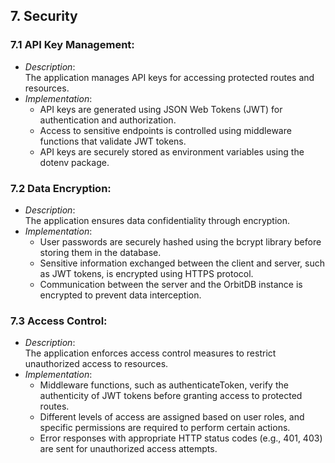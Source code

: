 ## 7. Security
### 7.1 API Key Management:
- *Description*: 
\
    The application manages API keys for accessing protected routes and resources.
- *Implementation*:
     - API keys are generated using JSON Web Tokens (JWT) for authentication and authorization.
     - Access to sensitive endpoints is controlled using middleware functions that validate JWT tokens.
     - API keys are securely stored as environment variables using the dotenv package.

### 7.2 Data Encryption:
- *Description*: 
\
    The application ensures data confidentiality through encryption.
- *Implementation*:
    - User passwords are securely hashed using the bcrypt library before storing them in the database.
    - Sensitive information exchanged between the client and server, such as JWT tokens, is encrypted using HTTPS protocol.
    - Communication between the server and the OrbitDB instance is encrypted to prevent data interception.

### 7.3 Access Control:
- *Description*: 
\
    The application enforces access control measures to restrict unauthorized access to resources.
- *Implementation*:
    - Middleware functions, such as authenticateToken, verify the authenticity of JWT tokens before granting access to protected routes.
    - Different levels of access are assigned based on user roles, and specific permissions are required to perform certain actions.
    - Error responses with appropriate HTTP status codes (e.g., 401, 403) are sent for unauthorized access attempts.
